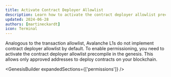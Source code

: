 ```yaml
---
title: Activate Contract Deployer Allowlist
description: Learn how to activate the contract deployer allowlist precompile in the genesis.
updated: 2024-06-28
authors: [martineckardt]
icon: Terminal
---
```


Analogous to the transaction allowlist, Avalanche L1s do not implement contract deployer allowlist by default. To enable permissioning, you need to activate the contract deployer allowlist precompile in the genesis. This allows only approved addresses to deploy contracts on your blockchain.

<GenesisBuilder expandedSections={['permissions']} />